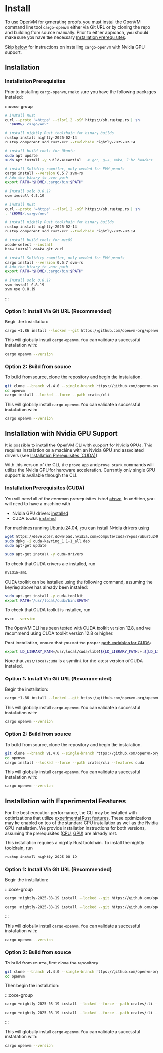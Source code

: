 # Install

To use OpenVM for generating proofs, you must install the OpenVM command line tool `cargo-openvm`
either via Git URL or by cloning the repo and building from source manually. Prior to either
approach, you should make sure you have the necessary [Installation Prerequisites](#installation-prerequisites).

Skip [below](#installation-with-nvidia-gpu-support) for instructions on installing `cargo-openvm` with Nvidia GPU support.

## Installation

### Installation Prerequisites

Prior to installing `cargo-openvm`, make sure you have the following packages installed:

:::code-group

```bash [Ubuntu]
# install Rust
curl --proto '=https' --tlsv1.2 -sSf https://sh.rustup.rs | sh
. "$HOME/.cargo/env"

# install nightly Rust toolchain for binary builds
rustup install nightly-2025-02-14
rustup component add rust-src --toolchain nightly-2025-02-14

# install build tools for Ubuntu
sudo apt update
sudo apt install -y build-essential   # gcc, g++, make, libc headers

# install Solidity compiler, only needed for EVM proofs
cargo install --version 0.5.7 svm-rs
# Add the binary to your path
export PATH="$HOME/.cargo/bin:$PATH"

# Install solc 0.8.19
svm install 0.8.19
```

```bash [macOS]
# install Rust
curl --proto '=https' --tlsv1.2 -sSf https://sh.rustup.rs | sh
. "$HOME/.cargo/env"

# install nightly Rust toolchain for binary builds
rustup install nightly-2025-02-14
rustup component add rust-src --toolchain nightly-2025-02-14

# install build tools for macOS
xcode-select --install
brew install cmake git curl

# install Solidity compiler, only needed for EVM proofs
cargo install --version 0.5.7 svm-rs
# Add the binary to your path
export PATH="$HOME/.cargo/bin:$PATH"

# Install solc 0.8.19
svm install 0.8.19
svm use 0.8.19
```

:::

### Option 1: Install Via Git URL (Recommended)

Begin the installation:

```bash
cargo +1.86 install --locked --git https://github.com/openvm-org/openvm.git --tag v1.4.0 cargo-openvm
```

This will globally install `cargo-openvm`. You can validate a successful installation with:

```bash
cargo openvm --version
```

### Option 2: Build from source

To build from source, clone the repository and begin the installation.

```bash
git clone --branch v1.4.0 --single-branch https://github.com/openvm-org/openvm.git
cd openvm
cargo install --locked --force --path crates/cli
```

This will globally install `cargo-openvm`. You can validate a successful installation with:

```bash
cargo openvm --version
```

## Installation with Nvidia GPU Support

It is possible to install the OpenVM CLI with support for Nvidia GPUs. This requires installation on a machine with an Nvidia GPU and associated drivers (see [Installation Prerequisites (CUDA)](#installation-prerequisites-cuda))

With this version of the CLI, the `prove app` and `prove stark` commands will utilize the Nvidia GPU for hardware acceleration. Currently only single GPU support is available through the CLI.

### Installation Prerequisites (CUDA)

You will need all of the common prerequisites listed [above](#installation-prerequisites). In addition, you will need to have a machine with
- Nvidia GPU drivers [installed](https://docs.nvidia.com/datacenter/tesla/driver-installation-guide/index.html#)
- CUDA toolkit [installed](https://docs.nvidia.com/cuda/cuda-installation-guide-linux/#)

For machines running Ubuntu 24.04, you can install Nvidia drivers using

```bash [Ubuntu 24.04]
wget https://developer.download.nvidia.com/compute/cuda/repos/ubuntu2404/x86_64/cuda-keyring_1.1-1_all.deb
sudo dpkg -i cuda-keyring_1.1-1_all.deb
sudo apt-get update

sudo apt-get install -y cuda-drivers
```

To check that CUDA drivers are installed, run
```bash
nvidia-smi
```

CUDA toolkit can be installed using the following command, assuming the keyring above has already been installed:

```bash [Ubuntu 24.04]
sudo apt-get install -y cuda-toolkit
export PATH="/usr/local/cuda/bin:$PATH"
```

To check that CUDA toolkit is installed, run
```bash
nvcc --version
```

The OpenVM CLI has been tested with CUDA toolkit version 12.8, and we recommend using CUDA toolkit version 12.8 or higher.

Post-installation, ensure that you set the proper [path variables for CUDA](https://docs.nvidia.com/cuda/cuda-installation-guide-linux/#environment-setup):
```bash
export LD_LIBRARY_PATH=/usr/local/cuda/lib64${LD_LIBRARY_PATH:+:${LD_LIBRARY_PATH}}
```
Note that `/usr/local/cuda` is a symlink for the latest version of CUDA installed.

### Option 1: Install Via Git URL (Recommended)

Begin the installation:

```bash
cargo +1.86 install --locked --git https://github.com/openvm-org/openvm.git --tag v1.4.0 --features cuda cargo-openvm
```

This will globally install `cargo-openvm`. You can validate a successful installation with:

```bash
cargo openvm --version
```

### Option 2: Build from source

To build from source, clone the repository and begin the installation.

```bash
git clone --branch v1.4.0 --single-branch https://github.com/openvm-org/openvm.git
cd openvm
cargo install --locked --force --path crates/cli --features cuda
```

This will globally install `cargo-openvm`. You can validate a successful installation with:

```bash
cargo openvm --version
```

## Installation with Experimental Features

For the best execution performance, the CLI may be installed with optimizations that utilize [experimental Rust features](https://github.com/rust-lang/rust/issues/112788). These optimizations may be enabled on top of the standard CPU installation as well as the Nvidia GPU installation. We provide installation instructions for both versions, assuming the prerequisites ([CPU](#installation-prerequisites), [GPU](#installation-prerequisites-cuda)) are already met.

This installation requires a nightly Rust toolchain. To install the nightly toolchain, run:

```bash
rustup install nightly-2025-08-19
```

### Option 1: Install Via Git URL (Recommended)

Begin the installation:

:::code-group
```bash [Without GPU]
cargo +nightly-2025-08-19 install --locked --git https://github.com/openvm-org/openvm.git --tag v1.4.0 --features tco cargo-openvm
```
```bash [Nvidia GPU]
cargo +nightly-2025-08-19 install --locked --git https://github.com/openvm-org/openvm.git --tag v1.4.0 --features tco,cuda cargo-openvm
```
:::

This will globally install `cargo-openvm`. You can validate a successful installation with:

```bash
cargo openvm --version
```

### Option 2: Build from source

To build from source, first clone the repository.

```bash
git clone --branch v1.4.0 --single-branch https://github.com/openvm-org/openvm.git
cd openvm
```

Then begin the installation:

:::code-group
```bash [Without GPU]
cargo +nightly-2025-08-19 install --locked --force --path crates/cli --features tco
```
```bash [Nvidia GPU]
cargo +nightly-2025-08-19 install --locked --force --path crates/cli --features tco,cuda
```
:::

This will globally install `cargo-openvm`. You can validate a successful installation with:

```bash
cargo openvm --version
```
